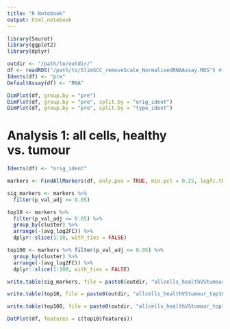 ```yaml
---
title: "R Notebook"
output: html_notebook
---
```


```r
library(Seurat)
library(ggplot2)
library(dplyr)
```

```r
outdir <- "/path/to/outdir/"
df <- readRDS("/path/to/SlimSCC_removeScale_NormalisedRNAAssay.RDS") #the same thing but on HD (quicker to load)
Idents(df) <- "pre"
DefaultAssay(df) <- "RNA"
```

```r
DimPlot(df, group.by = "pre")
DimPlot(df, group.by = "pre", split.by = "orig_ident")
DimPlot(df, group.by = "pre", split.by = "type_ident")
```

# Analysis 1: all cells, healthy vs. tumour

```r
Idents(df) <- "orig_ident"

markers <- FindAllMarkers(df, only.pos = TRUE, min.pct = 0.25, logfc.threshold = 0.25)

sig_markers <- markers %>%
  filter(p_val_adj <= 0.05)

top10 <- markers %>%
  filter(p_val_adj <= 0.05) %>%
  group_by(cluster) %>%
  arrange(-(avg_log2FC)) %>%
  dplyr::slice(1:10, with_ties = FALSE)

top100 <- markers %>% filter(p_val_adj <= 0.05) %>%
  group_by(cluster) %>%
  arrange(-(avg_log2FC)) %>%
  dplyr::slice(1:100, with_ties = FALSE)

write.table(sig_markers, file = paste0(outdir, "allcells_healthVStumour_SigMarkers.txt"), sep = "\t", quote = FALSE, col.names = NA)

write.table(top10, file = paste0(outdir, "allcells_healthVStumour_top10.txt"), sep = "\t", quote = FALSE, col.names = NA)

write.table(top100, file = paste0(outdir, "allcells_healthVStumour_top100.txt"), sep = "\t", quote = FALSE, col.names = NA)
```

```r
DotPlot(df, features = c(top10$features))
```

